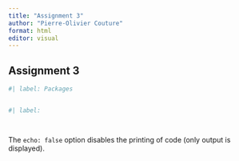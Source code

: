 ```yaml
---
title: "Assignment 3"
author: "Pierre-Olivier Couture"
format: html
editor: visual
---
```


## Assignment 3

```r
#| label: Packages



```



```r
#| label: 




```

The `echo: false` option disables the printing of code (only output is displayed).
